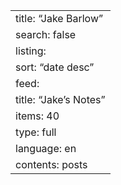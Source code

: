 ---
title: "Jake Barlow"
search: false
listing:
  sort: "date desc"
  feed: 
    title: "Jake's Notes"
    items: 40
    type: full
    language: en
  contents: posts
---